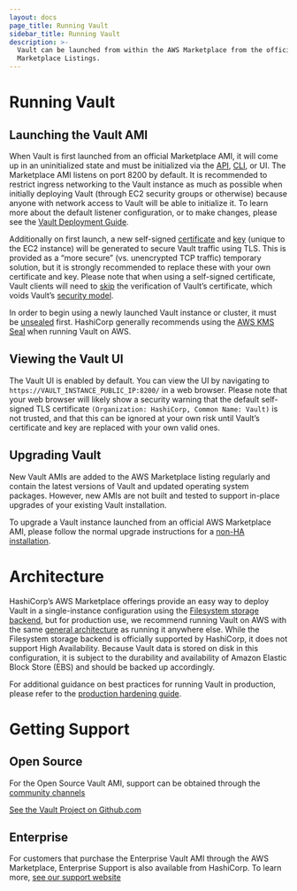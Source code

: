 ```yaml
---
layout: docs
page_title: Running Vault
sidebar_title: Running Vault
description: >-
  Vault can be launched from within the AWS Marketplace from the official Vault
  Marketplace Listings.
---
```


# Running Vault

## Launching the Vault AMI

When Vault is first launched from an official Marketplace AMI, it will come up in an uninitialized state and must be initialized via the [API](/api/system/init), [CLI](/docs/commands/operator/init), or UI. The Marketplace AMI listens on port 8200 by default. It is recommended to restrict ingress networking to the Vault instance as much as possible when initially deploying Vault (through EC2 security groups or otherwise) because anyone with network access to Vault will be able to initialize it. To learn more about the default listener configuration, or to make changes, please see the [Vault Deployment Guide](https://learn.hashicorp.com/vault/operations/ops-deployment-guide#listener-stanza).

Additionally on first launch, a new self-signed [certificate](/docs/configuration/listener/tcp#tls_cert_file) and [key](/docs/configuration/listener/tcp#tls_key_file) (unique to the EC2 instance) will be generated to secure Vault traffic using TLS. This is provided as a “more secure” (vs. unencrypted TCP traffic) temporary solution, but it is strongly recommended to replace these with your own certificate and key. Please note that when using a self-signed certificate, Vault clients will need to [skip](/docs/commands#vault_skip_verify) the verification of Vault’s certificate, which voids Vault’s [security model](/docs/internals/security).

In order to begin using a newly launched Vault instance or cluster, it must be [unsealed](/docs/concepts/seal) first. HashiCorp generally recommends using the [AWS KMS Seal](/docs/configuration/seal/awskms) when running Vault on AWS.

## Viewing the Vault UI

The Vault UI is enabled by default. You can view the UI by navigating to `https://VAULT_INSTANCE_PUBLIC_IP:8200/` in a web browser. Please note that your web browser will likely show a security warning that the default self-signed TLS certificate `(Organization: HashiCorp, Common Name: Vault)` is not trusted, and that this can be ignored at your own risk until Vault’s certificate and key are replaced with your own valid ones.

## Upgrading Vault

New Vault AMIs are added to the AWS Marketplace listing regularly and contain the latest versions of Vault and updated operating system packages. However, new AMIs are not built and tested to support in-place upgrades of your existing Vault installation.

To upgrade a Vault instance launched from an official AWS Marketplace AMI, please follow the normal upgrade instructions for a [non-HA installation](/docs/upgrading#non-ha-installations).

# Architecture

HashiCorp’s AWS Marketplace offerings provide an easy way to deploy Vault in a single-instance configuration using the [Filesystem storage backend](/docs/configuration/storage/filesystem), but for production use, we recommend running Vault on AWS with the same [general architecture](/docs/internals/architecture) as running it anywhere else. While the Filesystem storage backend is officially supported by HashiCorp, it does not support High Availability. Because Vault data is stored on disk in this configuration, it is subject to the durability and availability of Amazon Elastic Block Store (EBS) and should be backed up accordingly.

For additional guidance on best practices for running Vault in production, please refer to the [production hardening guide](https://learn.hashicorp.com/vault/day-one/production-hardening).

# Getting Support

## Open Source

For the Open Source Vault AMI, support can be obtained through the [community channels](https://www.vaultproject.io/community)

[See the Vault Project on Github.com](https://github.com/hashicorp/vault)

## Enterprise

For customers that purchase the Enterprise Vault AMI through the AWS Marketplace, Enterprise Support is also available from HashiCorp. To learn more, [see our support website](https://support.hashicorp.com/hc/en-us)
